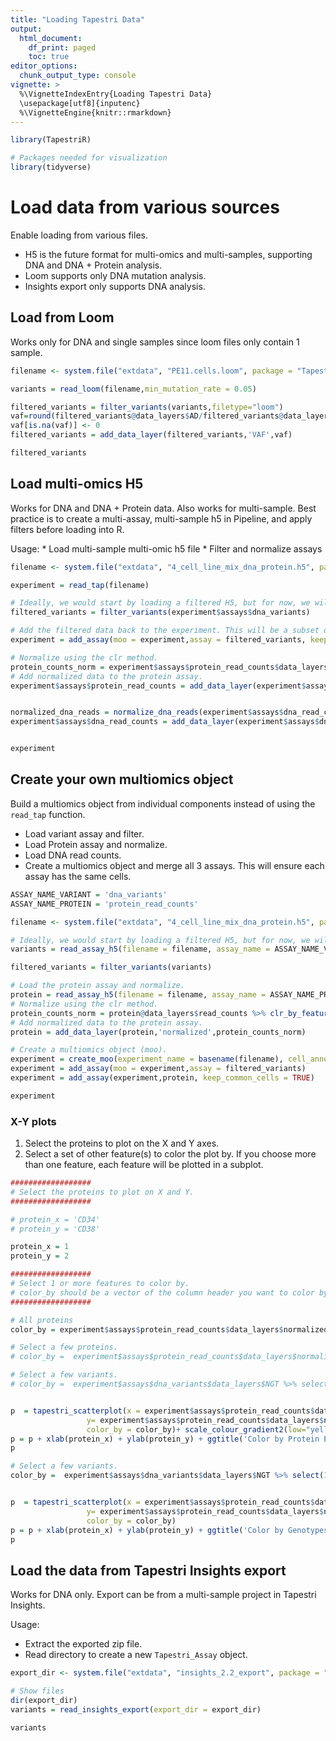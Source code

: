 ```yaml
---
title: "Loading Tapestri Data"
output:
  html_document:
    df_print: paged
    toc: true
editor_options: 
  chunk_output_type: console
vignette: >
  %\VignetteIndexEntry{Loading Tapestri Data}
  \usepackage[utf8]{inputenc}
  %\VignetteEngine{knitr::rmarkdown}
---
```



```r

library(TapestriR)

# Packages needed for visualization 
library(tidyverse)

```

# Load data from various sources {.tabset}

Enable loading from various files. 

* H5 is the future format for multi-omics and multi-samples, supporting DNA and DNA + Protein analysis. 
* Loom supports only DNA mutation analysis.
* Insights export only supports DNA analysis.


## Load from Loom

Works only for DNA and single samples since loom files only contain 1 sample.  

```r

filename <- system.file("extdata", "PE11.cells.loom", package = "TapestriR")

variants = read_loom(filename,min_mutation_rate = 0.05)

filtered_variants = filter_variants(variants,filetype="loom")
vaf=round(filtered_variants@data_layers$AD/filtered_variants@data_layers$DP, 3)
vaf[is.na(vaf)] <- 0
filtered_variants = add_data_layer(filtered_variants,'VAF',vaf)

filtered_variants
```

## Load multi-omics H5

Works for DNA and DNA + Protein data. Also works for multi-sample. Best practice is to create a multi-assay, multi-sample h5 in Pipeline, and apply filters before loading into R. 

Usage:
* Load multi-sample multi-omic h5 file
* Filter and normalize assays  


```r


filename <- system.file("extdata", "4_cell_line_mix_dna_protein.h5", package = "TapestriR")

experiment = read_tap(filename)

# Ideally, we would start by loading a filtered H5, but for now, we will load data with some basic filters.
filtered_variants = filter_variants(experiment$assays$dna_variants)

# Add the filtered data back to the experiment. This will be a subset of the rest of the assays to ensure that we have the same cells.
experiment = add_assay(moo = experiment,assay = filtered_variants, keep_common_cells = TRUE)

# Normalize using the clr method.
protein_counts_norm = experiment$assays$protein_read_counts$data_layers$read_counts %>% clr_by_feature() %>% as_tibble(rownames = NA)
# Add normalized data to the protein assay.
experiment$assays$protein_read_counts = add_data_layer(experiment$assays$protein_read_counts,'normalized',protein_counts_norm)


normalized_dna_reads = normalize_dna_reads(experiment$assays$dna_read_counts$data_layers$read_counts)
experiment$assays$dna_read_counts = add_data_layer(experiment$assays$dna_read_counts,'normalized',normalized_dna_reads)


experiment
```

## Create your own multiomics object

Build a multiomics object from individual components instead of using the `read_tap` function. 

* Load variant assay and filter. 
* Load Protein assay and normalize.
* Load DNA read counts.
* Create a multiomics object and merge all 3 assays. This will ensure each assay has the same cells. 


```r
ASSAY_NAME_VARIANT = 'dna_variants'
ASSAY_NAME_PROTEIN = 'protein_read_counts'

filename <- system.file("extdata", "4_cell_line_mix_dna_protein.h5", package = "TapestriR")

# Ideally, we would start by loading a filtered H5, but for now, we will send a filtering list to the function to mimic it.
variants = read_assay_h5(filename = filename, assay_name = ASSAY_NAME_VARIANT, min_mutation_rate = 0.005)

filtered_variants = filter_variants(variants)

# Load the protein assay and normalize.
protein = read_assay_h5(filename = filename, assay_name = ASSAY_NAME_PROTEIN)
# Normalize using the clr method.
protein_counts_norm = protein@data_layers$read_counts %>% clr_by_feature() %>% as_tibble(rownames = NA)
# Add normalized data to the protein assay.
protein = add_data_layer(protein,'normalized',protein_counts_norm)

# Create a multiomics object (moo).
experiment = create_moo(experiment_name = basename(filename), cell_annotations = filtered_variants@cell_annotations)
experiment = add_assay(moo = experiment,assay = filtered_variants)
experiment = add_assay(experiment,protein, keep_common_cells = TRUE)

experiment
```

### X-Y plots

1) Select the proteins to plot on the X and Y axes.
2) Select a set of other feature(s) to color the plot by. If you choose more than one feature, each feature will be plotted in a subplot.

```r


##################
# Select the proteins to plot on X and Y.
##################

# protein_x = 'CD34'
# protein_y = 'CD38'

protein_x = 1
protein_y = 2

##################
# Select 1 or more features to color by.
# color_by should be a vector of the column header you want to color by.
##################

# All proteins
color_by = experiment$assays$protein_read_counts$data_layers$normalized

# Select a few proteins.
# color_by =  experiment$assays$protein_read_counts$data_layers$normalized %>% select('CD110','CD117')

# Select a few variants.
# color_by =  experiment$assays$dna_variants$data_layers$NGT %>% select(1:10) %>% mutate_all(as_factor) %>% mutate_all(recode_genotypes)


p  = tapestri_scatterplot(x = experiment$assays$protein_read_counts$data_layers$normalized[[protein_x]], 
                 y= experiment$assays$protein_read_counts$data_layers$normalized[[protein_y]], 
                 color_by = color_by)+ scale_colour_gradient2(low="yellow", mid='grey', high="darkred") 
p = p + xlab(protein_x) + ylab(protein_y) + ggtitle('Color by Protein Expression')
p

# Select a few variants.
color_by =  experiment$assays$dna_variants$data_layers$NGT %>% select(1:10) %>% mutate_all(as_factor) %>% mutate_all(recode_genotypes)


p  = tapestri_scatterplot(x = experiment$assays$protein_read_counts$data_layers$normalized[[protein_x]], 
                 y= experiment$assays$protein_read_counts$data_layers$normalized[[protein_y]], 
                 color_by = color_by)
p = p + xlab(protein_x) + ylab(protein_y) + ggtitle('Color by Genotypes')
p

```


## Load the data from Tapestri Insights export

Works for DNA only. Export can be from a multi-sample project in Tapestri Insights. 

Usage:

* Extract the exported zip file.
* Read directory to create a new `Tapestri_Assay` object.

```r

export_dir <- system.file("extdata", "insights_2.2_export", package = "TapestriR")

# Show files
dir(export_dir)
variants = read_insights_export(export_dir = export_dir)

variants
```

